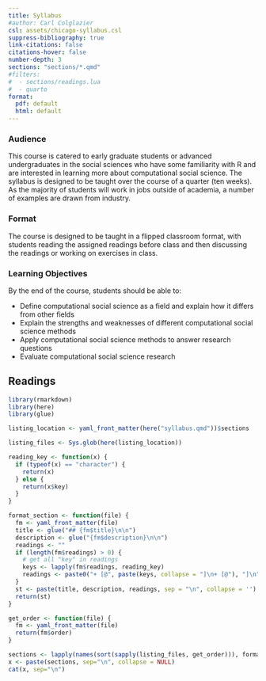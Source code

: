 ```yaml
---
title: Syllabus
#author: Carl Colglazier
csl: assets/chicago-syllabus.csl
suppress-bibliography: true
link-citations: false
citations-hover: false
number-depth: 3
sections: "sections/*.qmd"
#filters:
#  - sections/readings.lua
#  - quarto
format:
  pdf: default
  html: default
---
```


### Audience

This course is catered to early graduate students or advanced undergraduates in the social sciences who have some familiarity with R and are interested in learning more about computational social science. The syllabus is designed to be taught over the course of a quarter (ten weeks). As the majority of students will work in jobs outside of academia, a number of examples are drawn from industry. 

### Format

The course is designed to be taught in a flipped classroom format, with students reading the assigned readings before class and then discussing the readings or working on exercises in class.

### Learning Objectives

By the end of the course, students should be able to:

- Define computational social science as a field and explain how it differs from other fields
- Explain the strengths and weaknesses of different computational social science methods
- Apply computational social science methods to answer research questions
- Evaluate computational social science research

::: {.content-visible unless-profile="book"}

# Readings 

```r
library(rmarkdown)
library(here)
library(glue)

listing_location <- yaml_front_matter(here("syllabus.qmd"))$sections

listing_files <- Sys.glob(here(listing_location))

reading_key <- function(x) {
  if (typeof(x) == "character") {
    return(x)
  } else {
    return(x$key)
  }
}

format_section <- function(file) {
  fm <- yaml_front_matter(file)
  title <- glue("## {fm$title}\n\n")
  description <- glue("{fm$description}\n\n")
  readings <- ""
  if (length(fm$readings) > 0) {
    # get all "key" in readings
    keys <- lapply(fm$readings, reading_key)
    readings <- paste0("+ [@", paste(keys, collapse = "]\n+ [@"), "]\n")
  }
  st <- paste(title, description, readings, sep = "\n", collapse = '')
  return(st)
}

get_order <- function(file) {
  fm <- yaml_front_matter(file)
  return(fm$order)
}
```

```r
sections <- lapply(names(sort(sapply(listing_files, get_order))), format_section)
x <- paste(sections, sep="\n", collapse = NULL)
cat(x, sep="\n")
```

:::